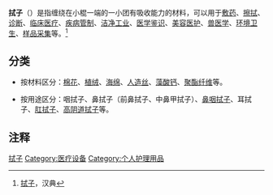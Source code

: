 '''拭子'''（{{lang-en|swab}}）是指缠绕在小棍一端的一小团有吸收能力的材料，可以用于[[敷药|敷药]]、[[擦拭|擦拭]]、[[诊断|诊断]]、[[临床医疗|临床医疗]]、[[疾病管制|疾病管制]]、[[洁净工业|洁净工业]]、[[医学鉴识|医学鉴识]]、[[美容医护|美容医护]]、[[兽医学|兽医学]]、[[环境卫生|环境卫生]]、[[样品采集|样品采集]]等。<ref>[https://www.zdic.net/hans/拭子 拭子]，汉典</ref>

==分类==
*按材料区分：[[棉花|棉花]]、[[植绒|植绒]]、[[海绵_(材料)|海绵]]、[[人造丝|人造丝]]、[[藻酸钙|藻酸钙]]、[[聚酯纤维|聚酯纤维]]等。

*按用途区分：咽拭子、鼻拭子（前鼻拭子、中鼻甲拭子）、[[鼻咽拭子|鼻咽拭子]]、耳拭子、[[肛拭子|肛拭子]]、[[高阴道拭子|高阴道拭子]]等。

==注释==
{{wiktionarypar}}
{{Reflist}}

{{med-stub}}
[[Category:拭子|]]
[[Category:医疗设备|Category:医疗设备]]
[[Category:个人护理用品|Category:个人护理用品]]